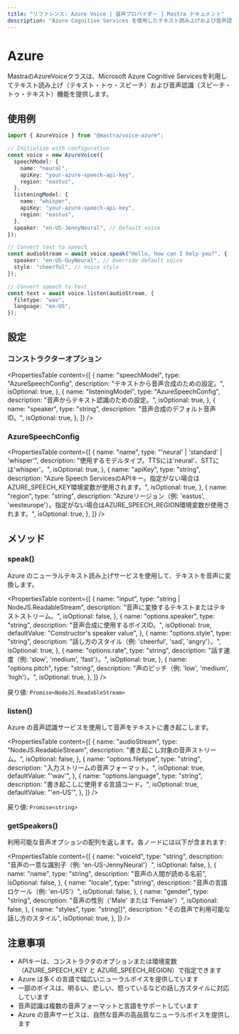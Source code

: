 ```yaml
---
title: "リファレンス: Azure Voice | 音声プロバイダー | Mastra ドキュメント"
description: "Azure Cognitive Services を使用したテキスト読み上げおよび音声認識機能を提供する AzureVoice クラスのドキュメント。"
---
```


# Azure

MastraのAzureVoiceクラスは、Microsoft Azure Cognitive Servicesを利用してテキスト読み上げ（テキスト・トゥ・スピーチ）および音声認識（スピーチ・トゥ・テキスト）機能を提供します。

## 使用例

```typescript
import { AzureVoice } from "@mastra/voice-azure";

// Initialize with configuration
const voice = new AzureVoice({
  speechModel: {
    name: "neural",
    apiKey: "your-azure-speech-api-key",
    region: "eastus",
  },
  listeningModel: {
    name: "whisper",
    apiKey: "your-azure-speech-api-key",
    region: "eastus",
  },
  speaker: "en-US-JennyNeural", // Default voice
});

// Convert text to speech
const audioStream = await voice.speak("Hello, how can I help you?", {
  speaker: "en-US-GuyNeural", // Override default voice
  style: "cheerful", // Voice style
});

// Convert speech to text
const text = await voice.listen(audioStream, {
  filetype: "wav",
  language: "en-US",
});
```

## 設定

### コンストラクターオプション

<PropertiesTable
  content={[
    {
      name: "speechModel",
      type: "AzureSpeechConfig",
      description: "テキストから音声合成のための設定。",
      isOptional: true,
    },
    {
      name: "listeningModel",
      type: "AzureSpeechConfig",
      description: "音声からテキスト認識のための設定。",
      isOptional: true,
    },
    {
      name: "speaker",
      type: "string",
      description: "音声合成のデフォルト音声ID。",
      isOptional: true,
    },
  ]}
/>

### AzureSpeechConfig

<PropertiesTable
  content={[
    {
      name: "name",
      type: "'neural' | 'standard' | 'whisper'",
      description: "使用するモデルタイプ。TTSには'neural'、STTには'whisper'。",
      isOptional: true,
    },
    {
      name: "apiKey",
      type: "string",
      description:
        "Azure Speech ServicesのAPIキー。指定がない場合はAZURE_SPEECH_KEY環境変数が使用されます。",
      isOptional: true,
    },
    {
      name: "region",
      type: "string",
      description:
        "Azureリージョン（例: 'eastus', 'westeurope'）。指定がない場合はAZURE_SPEECH_REGION環境変数が使用されます。",
      isOptional: true,
    },
  ]}
/>

## メソッド

### speak()

Azure のニューラルテキスト読み上げサービスを使用して、テキストを音声に変換します。

<PropertiesTable
  content={[
    {
      name: "input",
      type: "string | NodeJS.ReadableStream",
      description: "音声に変換するテキストまたはテキストストリーム。",
      isOptional: false,
    },
    {
      name: "options.speaker",
      type: "string",
      description: "音声合成に使用するボイスID。",
      isOptional: true,
      defaultValue: "Constructor's speaker value",
    },
    {
      name: "options.style",
      type: "string",
      description: "話し方のスタイル（例: 'cheerful', 'sad', 'angry'）。",
      isOptional: true,
    },
    {
      name: "options.rate",
      type: "string",
      description: "話す速度（例: 'slow', 'medium', 'fast'）。",
      isOptional: true,
    },
    {
      name: "options.pitch",
      type: "string",
      description: "声のピッチ（例: 'low', 'medium', 'high'）。",
      isOptional: true,
    },
  ]}
/>

戻り値: `Promise<NodeJS.ReadableStream>`

### listen()

Azure の音声認識サービスを使用して音声をテキストに書き起こします。

<PropertiesTable
  content={[
    {
      name: "audioStream",
      type: "NodeJS.ReadableStream",
      description: "書き起こし対象の音声ストリーム。",
      isOptional: false,
    },
    {
      name: "options.filetype",
      type: "string",
      description: "入力ストリームの音声フォーマット。",
      isOptional: true,
      defaultValue: "'wav'",
    },
    {
      name: "options.language",
      type: "string",
      description: "書き起こしに使用する言語コード。",
      isOptional: true,
      defaultValue: "'en-US'",
    },
  ]}
/>

戻り値: `Promise<string>`

### getSpeakers()

利用可能な音声オプションの配列を返します。各ノードには以下が含まれます:

<PropertiesTable
  content={[
    {
      name: "voiceId",
      type: "string",
      description: "音声の一意な識別子（例: 'en-US-JennyNeural'）",
      isOptional: false,
    },
    {
      name: "name",
      type: "string",
      description: "音声の人間が読める名前",
      isOptional: false,
    },
    {
      name: "locale",
      type: "string",
      description: "音声の言語ロケール（例: 'en-US'）",
      isOptional: false,
    },
    {
      name: "gender",
      type: "string",
      description: "音声の性別（'Male' または 'Female'）",
      isOptional: false,
    },
    {
      name: "styles",
      type: "string[]",
      description: "その音声で利用可能な話し方のスタイル",
      isOptional: true,
    },
  ]}
/>

## 注意事項

- APIキーは、コンストラクタのオプションまたは環境変数（AZURE_SPEECH_KEY と AZURE_SPEECH_REGION）で指定できます
- Azure は多くの言語で幅広いニューラルボイスを提供しています
- 一部のボイスは、明るい、悲しい、怒っているなどの話し方スタイルに対応しています
- 音声認識は複数の音声フォーマットと言語をサポートしています
- Azure の音声サービスは、自然な音声の高品質なニューラルボイスを提供します
